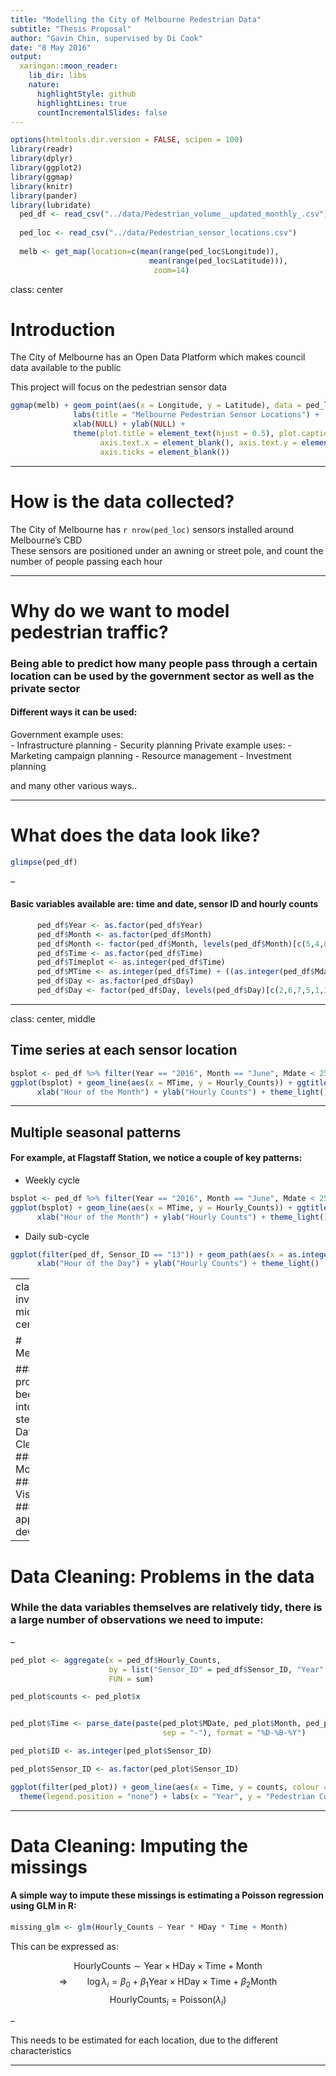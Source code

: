 ```yaml
---
title: "Modelling the City of Melbourne Pedestrian Data"
subtitle: "Thesis Proposal"
author: "Gavin Chin, supervised by Di Cook"
date: "8 May 2016"
output:
  xaringan::moon_reader:
    lib_dir: libs
    nature:
      highlightStyle: github
      highlightLines: true
      countIncrementalSlides: false
---
```


```r
options(htmltools.dir.version = FALSE, scipen = 100)
library(readr)
library(dplyr)
library(ggplot2)
library(ggmap)
library(knitr)
library(pander)
library(lubridate)
  ped_df <- read_csv("../data/Pedestrian_volume__updated_monthly_.csv")
      
  ped_loc <- read_csv("../data/Pedestrian_sensor_locations.csv")
  
  melb <- get_map(location=c(mean(range(ped_loc$Longitude)),
                               mean(range(ped_loc$Latitude))),
                                zoom=14)
```

class: center

# Introduction

The City of Melbourne has an Open Data Platform which makes council data available to the public  

This project will focus on the pedestrian sensor data

```r
ggmap(melb) + geom_point(aes(x = Longitude, y = Latitude), data = ped_loc, colour = "red", alpha = 0.7) +
              labs(title = "Melbourne Pedestrian Sensor Locations") +
              xlab(NULL) + ylab(NULL) +
              theme(plot.title = element_text(hjust = 0.5), plot.caption = element_text(hjust = 0.5),
                    axis.text.x = element_blank(), axis.text.y = element_blank(),
                    axis.ticks = element_blank())
```


---

# How is the data collected?

The City of Melbourne has `r nrow(ped_loc)` sensors installed around Melbourne's CBD  
These sensors are positioned under an awning or street pole, and count the number of people passing each hour

---


# Why do we want to model pedestrian traffic?

### Being able to predict how many people pass through a certain location can be used by the government sector as well as the private sector  

#### Different ways it can be used: 

  Government example uses:  
    - Infrastructure planning
    - Security planning
  Private example uses:
    - Marketing campaign planning
    - Resource management
    - Investment planning
  
  and many other various ways..

---  
  
# What does the data look like?

```r
glimpse(ped_df)
```

--

#### Basic variables available are: time and date, sensor ID and hourly counts


```r
      ped_df$Year <- as.factor(ped_df$Year)
      ped_df$Month <- as.factor(ped_df$Month)
      ped_df$Month <- factor(ped_df$Month, levels(ped_df$Month)[c(5,4,8,1,9,7,6,2,12,11,10,3)])
      ped_df$Time <- as.factor(ped_df$Time)
      ped_df$Timeplot <- as.integer(ped_df$Time)
      ped_df$MTime <- as.integer(ped_df$Time) + ((as.integer(ped_df$Mdate)-1) * 24)
      ped_df$Day <- as.factor(ped_df$Day)
      ped_df$Day <- factor(ped_df$Day, levels(ped_df$Day)[c(2,6,7,5,1,3,4)])

```


---

class: center, middle

## Time series at each sensor location

```r
bsplot <- ped_df %>% filter(Year == "2016", Month == "June", Mdate < 25, Sensor_ID == "13")
ggplot(bsplot) + geom_line(aes(x = MTime, y = Hourly_Counts)) + ggtitle("Hourly Pedestrian Count at Flagstaff Station", subtitle = "during June 2016") +
      xlab("Hour of the Month") + ylab("Hourly Counts") + theme_light()
```

---

## Multiple seasonal patterns

#### For example, at Flagstaff Station, we notice a couple of key patterns:
- Weekly cycle
```r
bsplot <- ped_df %>% filter(Year == "2016", Month == "June", Mdate < 25, Sensor_ID == "13")
ggplot(bsplot) + geom_line(aes(x = MTime, y = Hourly_Counts)) + ggtitle("Hourly Pedestrian Count at Flagstaff Station", subtitle = "during June 2016") +
      xlab("Hour of the Month") + ylab("Hourly Counts") + theme_light()
```
- Daily sub-cycle
```r
ggplot(filter(ped_df, Sensor_ID == "13")) + geom_path(aes(x = as.integer(Time), y = Hourly_Counts, colour = Day), alpha = 0.2) +
      xlab("Hour of the Day") + ylab("Hourly Counts") + theme_light()
```

---
class: inverse, middle, center

# Methodology

### The project has been split into multiple steps:  
#### Data Cleaning
#### Modelling
#### Visualisation
#### Shiny app development
  
---

# Data Cleaning: Problems in the data

### While the data variables themselves are relatively tidy, there is a large number of observations we need to impute:

--

```r
ped_plot <- aggregate(x = ped_df$Hourly_Counts,
                      by = list("Sensor_ID" = ped_df$Sensor_ID, "Year" = ped_df$Year, "Month" = ped_df$Month),
                      FUN = sum)

ped_plot$counts <- ped_plot$x


ped_plot$Time <- parse_date(paste(ped_plot$MDate, ped_plot$Month, ped_plot$Year,
                                  sep = "-"), format = "%D-%B-%Y")

ped_plot$ID <- as.integer(ped_plot$Sensor_ID)

ped_plot$Sensor_ID <- as.factor(ped_plot$Sensor_ID)

ggplot(filter(ped_plot)) + geom_line(aes(x = Time, y = counts, colour = Sensor_ID)) + theme_light() +
  theme(legend.position = "none") + labs(x = "Year", y = "Pedestrian Counts") + ggtitle("Monthly Total Counts by Sensor")

```

---

# Data Cleaning: Imputing the missings

#### A simple way to impute these missings is estimating a Poisson regression using GLM in R:

```r
missing_glm <- glm(Hourly_Counts ~ Year * HDay * Time + Month)
```

This can be expressed as:

$$\text{HourlyCounts} \sim\text{Year}\times\text{HDay}\times\text{Time}+\text{Month}$$
$$\Rightarrow\qquad \log{\lambda_{i}}  =\beta_{0}+\beta_{1}\text{Year}\times\text{HDay}\times\text{Time}+\beta_{2}\text{Month}$$
$$\text{HourlyCounts}_{i}  =\text{Poisson}\left(\lambda_{i}\right)$$

--

This needs to be estimated for each location, due to the different characteristics

---

